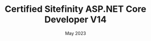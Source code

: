 ---
title: "Certified Sitefinity ASP.NET Core Developer V14"
issue: 'Progress'
date: 'May 2023'
url: '/cert/SF_Certificate_v14_core.pdf'
category: "certificate"
sequence: "09"
---